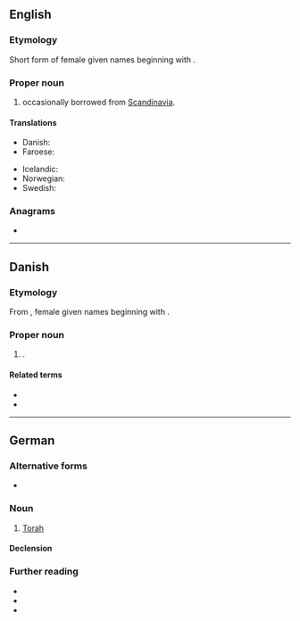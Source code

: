 {{also|þora}}
==English==

===Etymology===
Short form of {{der|en|non|-}} female given names beginning with {{m|non|Þórr||Thor}}.

===Proper noun===
{{en-proper noun}}

# {{given name|en|female|from=Germanic languages}} occasionally borrowed from [[Scandinavia]].

====Translations====
{{trans-top|female given name}}
* Danish: {{t|da|Thora}}
* Faroese: {{t|fo|Tóra|f}}
{{trans-mid}}
* Icelandic: {{t+|is|Þóra|f}}
* Norwegian: {{t+|no|Tora}}
* Swedish: {{t+|sv|Tora}}
{{trans-bottom}}

===Anagrams===
* {{anagrams|en|a=ahort|Horta|Ratho|Roath|Torah}}

----

==Danish==

===Etymology===
From {{der|da|non|-}}, female given names beginning with {{m|non|Þórr||Thor}}.

===Proper noun===
{{head|da|proper noun}}

# {{given name|da|female}}.

====Related terms====
* {{l|da|Thor}}
* {{l|da|Tove}}

----

==German==

===Alternative forms===
* {{alt|de|Torah}}

===Noun===
{{de-noun|f.sg}}

# [[Torah]]

====Declension====
{{de-ndecl|f.sg}}

===Further reading===
* {{R:DWDS}}
* {{R:Duden}}
* {{wpl|de}}